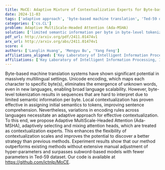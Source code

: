 ```yaml
---
title: MoCE: Adaptive Mixture of Contextualization Experts for Byte-based   Neural Machine Translation
date: 2024-11-03
tags: ['adaptive approach', 'byte-based machine translation', 'Ted-59 dataset', 'Adaptive MultiScale-Headed Attention', 'local contextualization', 'contextualization experts', 'multilingual settings', 'attention heads', 'hyper-parameters', 'Unicode encoding']
categories: ['cs.CL']
problem: Adaptive MultiScale-Headed Attention (Ada-MSHA)
solution: ['limited semantic information per byte in byte-level tokenization']
pdf_url: http://arxiv.org/pdf/2411.01474v1
arx_url: http://arxiv.org/abs/2411.01474v1
score: 4
authors: ['Langlin Huang', 'Mengyu Bu', 'Yang Feng']
affiliations_aligned: ['Key Laboratory of Intelligent Information Processing, Institute of Computing Technology, Chinese Academy of Sciences', 'Key Laboratory of Intelligent Information Processing, Institute of Computing Technology, Chinese Academy of Sciences', 'Key Laboratory of Intelligent Information Processing, Institute of Computing Technology, Chinese Academy of Sciences']
affiliations: ['Key Laboratory of Intelligent Information Processing, Institute of Computing Technology, Chinese Academy of Sciences']
---
```



Byte-based machine translation systems have shown significant potential in massively multilingual settings. Unicode encoding, which maps each character to specific byte(s), eliminates the emergence of unknown words, even in new languages, enabling broad language scalability. However, byte-level tokenization results in sequences that are hard to interpret due to limited semantic information per byte. Local contextualization has proven effective in assigning initial semantics to tokens, improving sentence comprehension. Nevertheless, variations in encoding rules across languages necessitate an adaptive approach for effective contextualization. To this end, we propose Adaptive MultiScale-Headed Attention (Ada-MSHA), adaptively selecting and mixing attention heads, which are treated as contextualization experts. This enhances the flexibility of contextualization scales and improves the potential to discover a better strategy than previous methods. Experiment results show that our method outperforms existing methods without extensive manual adjustment of hyper-parameters and surpasses subword-based models with fewer parameters in Ted-59 dataset. Our code is available at https://github.com/ictnlp/MoCE.